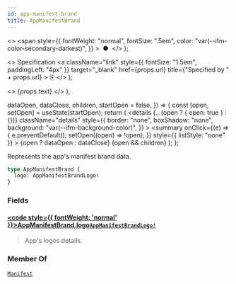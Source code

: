 ```yaml
---
id: app-manifest-brand
title: AppManifestBrand
---
```


  <>
    <span
      style={{
        fontWeight: "normal",
        fontSize: ".5em",
        color: "var(--ifm-color-secondary-darkest)",
      }}
    >
      &nbsp;●&nbsp;
    </span>
  </>
);

  <>
    Specification
    <a
      className="link"
      style={{ fontSize: "1.5em", paddingLeft: "4px" }}
      target="\_blank"
      href={props.url}
      title={"Specified by " + props.url}
    >
      ⎘
    </a>
  </>
);

  <>
    <span className={props.class}>{props.text}</span>
  </>
);


  dataOpen,
  dataClose,
  children,
  startOpen = false,
}) => {
  const [open, setOpen] = useState(startOpen);
  return (
    <details
      {...(open ? { open: true } : {})}
      className="details"
      style={{
        border: "none",
        boxShadow: "none",
        background: "var(--ifm-background-color)",
      }}
    >
      <summary
        onClick={(e) => {
          e.preventDefault();
          setOpen((open) => !open);
        }}
        style={{ listStyle: "none" }}
      >
        {open ? dataOpen : dataClose}
      </summary>
      {open && children}
    </details>
  );
};

Represents the app's manifest brand data.

<Badge text="Added in Saleor 3.14" class="secondary margin-bottom--sm" />

<FeaturePreview />

```graphql
type AppManifestBrand {
  logo: AppManifestBrandLogo!
}
```

### Fields

#### [<code style={{ fontWeight: 'normal' }}>AppManifestBrand.<b>logo</b></code>](#)<Bullet />[`AppManifestBrandLogo!`](../../../api-reference/apps/objects/app-manifest-brand-logo) <Badge class="badge badge--secondary" text="non-null"/> <Badge class="badge badge--secondary" text="object"/> <Badge class="badge badge--secondary" text="apps"/>

> App's logos details.
>
> <Badge text="Added in Saleor 3.14" class="secondary margin-bottom--sm" />
>
> <FeaturePreview />

### Member Of

[`Manifest`](../../../api-reference/apps/objects/manifest) <Badge class="badge badge--secondary" text="object"/>

